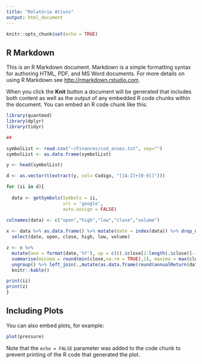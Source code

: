 ```yaml
---
title: "Relatório Ativos"
output: html_document
---
```


```r
knitr::opts_chunk$set(echo = TRUE)
```

## R Markdown

This is an R Markdown document. Markdown is a simple formatting syntax for authoring HTML, PDF, and MS Word documents. For more details on using R Markdown see <http://rmarkdown.rstudio.com>.

When you click the **Knit** button a document will be generated that includes both content as well as the output of any embedded R code chunks within the document. You can embed an R code chunk like this:

```r
library(quantmod)
library(dplyr)
library(tidyr)

## 

symbolList <- read.csv("~/Finances/cod_acoes.txt", sep="")  
symbolList <- as.data.frame(symbolList)

y <- head(symbolList)

d <- as.vector(t(extract(y, col= Codigo, "[[A-Z]+[0-9]]")))

for (ii in d){
  
  data <- getSymbols(Symbols = ii,
                     src = 'google', 
                     auto.assign = FALSE)
  
colnames(data) <- c("open","high","low","close","volume")  

x <- data %>% as.data.frame() %>% mutate(date = index(data)) %>% drop_na() %>%
  select(date, open, close, high, low, volume)

z <- x %>% 
  mutate(ano = format(date,'%Y'), up = c(((.$close[2:length(.$close)]-.$close[1:length(.$close)-1])>0),"NA")) %>% group_by(ano) %>%
  summarise(minima = round(min(close,na.rm = TRUE),2), maxima = max(close,na.rm = TRUE), abertura = first(close), fechamento = last(close), qtd_ups = sum(up=='TRUE'), qtd_downs = sum(up=='FALSE')) %>%
  ungroup() %>% left_join(.,mutate(as.data.frame(round(annualReturn(data),3)), ano = format(index(annualReturn(data)), '%Y'))) %>%
  knitr::kable()

print(ii)
print(z)
}
```

## Including Plots

You can also embed plots, for example:

```r
plot(pressure)
```

Note that the `echo = FALSE` parameter was added to the code chunk to prevent printing of the R code that generated the plot.
